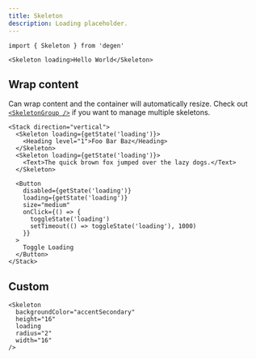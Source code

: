 ```yaml
---
title: Skeleton
description: Loading placeholder.
---
```


```tsx
import { Skeleton } from 'degen'
```

```tsx expand=true live=true
<Skeleton loading>Hello World</Skeleton>
```

## Wrap content

Can wrap content and the container will automatically resize. Check out [`<SkeletonGroup />`](/components/SkeletonGroup) if you want to manage multiple skeletons.

```tsx live=true
<Stack direction="vertical">
  <Skeleton loading={getState('loading')}>
    <Heading level="1">Foo Bar Baz</Heading>
  </Skeleton>
  <Skeleton loading={getState('loading')}>
    <Text>The quick brown fox jumped over the lazy dogs.</Text>
  </Skeleton>

  <Button
    disabled={getState('loading')}
    loading={getState('loading')}
    size="medium"
    onClick={() => {
      toggleState('loading')
      setTimeout(() => toggleState('loading'), 1000)
    }}
  >
    Toggle Loading
  </Button>
</Stack>
```

## Custom

```tsx live=true
<Skeleton
  backgroundColor="accentSecondary"
  height="16"
  loading
  radius="2"
  width="16"
/>
```
